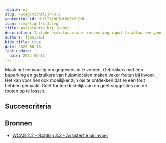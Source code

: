 ```yaml
---
locale: nl
slug: /wcag/richtlijn-3-3
contentful_id: dpYlfYjBLTwtHN5XSlQMI
icon: /img/light/3.3.svg
title: Assistentie bij invoer
description: Include assistance when requesting input to allow everyone to input correct information.
authors: [janjaap]
hide_title: true
date: 2022-06-16
last_update:
  date: 2024-06-13
---
```


<Hero
  title="Assistentie bij invoer"
  image="/img/light/3.3.svg"
  alt="WCAG 3.3 - Logo"
  prefix="Richtlijn 3.3"
/>

Maak het eenvoudig om gegevens in te voeren. Gebruikers met een beperking en gebruikers van hulpmiddelen maken vaker fouten bij invoer. Het kan voor hen ook moeilijker zijn om te ontdekken dat ze een fout hebben gemaakt. Geef fouten duidelijk aan en geef suggesties om de fouten op te lossen.

## Succescriteria

<LinkList title="Succescriteria" isHighlighted={true}>
  <LinkListItem
    url="/nl/richtlijnen/wcag/succescriterium-3-3-1"
    title="Succescriterium 3.3.1 - Foutidentificatie"
    label="Foutidentificatie"
    description="Ensure a clear error message is shown when data has been entered incorrectly."
    image="/img/light/3.3.1.svg"
    alt="WCAG 3.3.1 - Logo"
  />
  <LinkListItem
    url="/nl/richtlijnen/wcag/succescriterium-3-3-2"
    title="Succescriterium 3.3.2 - Labels of instructies"
    label="Labels of instructies"
    description="Ensure clear instructions are provided in places users have to input data."
    image="/img/light/3.3.2.svg"
    alt="WCAG 3.3.2 - Logo"
  />
  <LinkListItem
    url="/nl/richtlijnen/wcag/succescriterium-3-3-3"
    title="Succescriterium 3.3.3 - Foutsuggestie"
    label="Foutsuggestie"
    description="Ensure suggestions are provided when data has been entered incorrectly."
    image="/img/light/3.3.3.svg"
    alt="WCAG 3.3.3 - Logo"
  />
  <LinkListItem
    url="/nl/richtlijnen/wcag/succescriterium-3-3-4"
    title="Succescriterium 3.3.4 - Foutpreventie (wettelijk, financieel, gegevens)"
    label="Foutpreventie (wettelijk, financieel, gegevens)"
    description="Ensure data is submitted intentionally."
    image="/img/light/3.3.4.svg"
    alt="WCAG 3.3.4 - Logo"
  />
  <LinkListItem
    url="/nl/richtlijnen/wcag/succescriterium-3-3-5"
    title="Succescriterium 3.3.5 - Help"
    label="Help"
    description="Context-sensitive help must be available."
    image="/img/light/3.3.5.svg"
    alt="WCAG 3.3.5 icon"
  />
  <LinkListItem
    url="/nl/richtlijnen/wcag/succescriterium-3-3-6"
    title="Succescriterium 3.3.6 - Foutpreventie (alle)"
    label="Foutpreventie (alle)"
    description="When users are required to submit information, some rules apply."
    image="/img/light/3.3.6.svg"
    alt="3.3.6"
  />
</LinkList>

## Bronnen

- [WCAG 2.2 - Richtlijn 3.3 - Assistentie bij invoer](https://www.w3.org/Translations/WCAG22-nl/#assistentie-bij-invoer)
